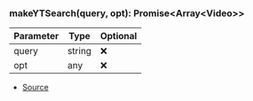### makeYTSearch(query, opt): Promise\<Array\<Video>>
| Parameter | Type | Optional |
| ----------- | ----------- | ----------- |
| query | string | ❌ |
| opt | any | ❌ |


- [Source](https://github.com/Androz2091/discord-player/blob/7529a33/packages/extractor/src/extractors/common/helper.ts#L134)